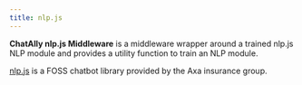 ```yaml
---
title: nlp.js
---
```



<ModuleLinks id="nlpjs" />

**ChatAlly nlp.js Middleware** is a middleware wrapper around a trained nlp.js NLP module and provides a utility function to train an NLP module.

[nlp.js](https://github.com/axa-group/nlp.js) is a FOSS chatbot library provided by the Axa insurance group.
